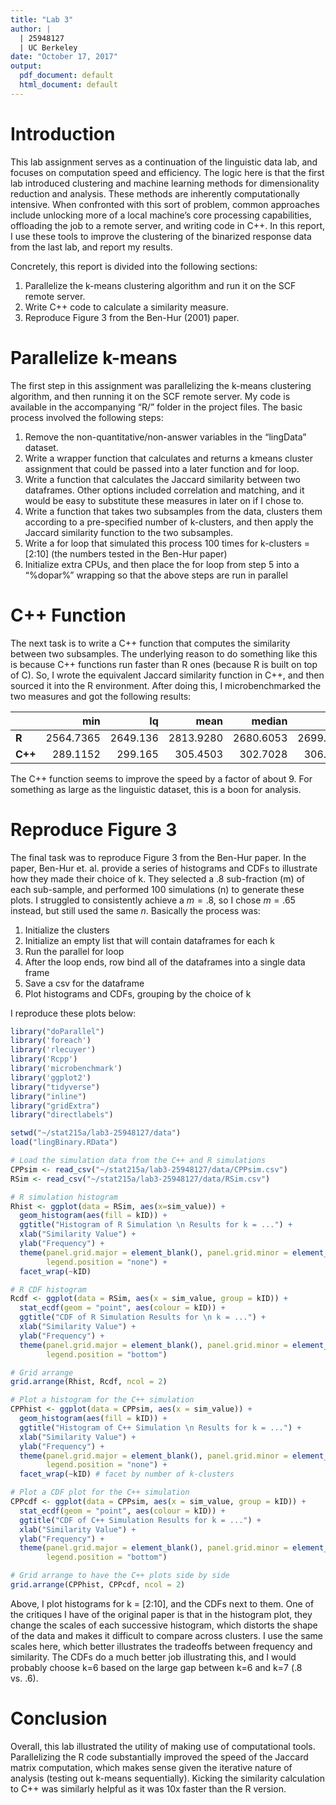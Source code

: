 ```yaml
---
title: "Lab 3"
author: | 
  | 25948127
  | UC Berkeley
date: "October 17, 2017"
output:
  pdf_document: default
  html_document: default
---
```


# Introduction

This lab assignment serves as a continuation of the linguistic data lab, and focuses on computation speed and efficiency. The logic here is that the first lab introduced clustering and machine learning methods for dimensionality reduction and analysis. These methods are inherently computationally intensive. When confronted with this sort of problem, common approaches include unlocking more of a local machine's core processing capabilities, offloading the job to a remote server, and writing code in C++. In this report, I use these tools to improve the clustering of the binarized response data from the last lab, and report my results.

Concretely, this report is divided into the following sections:

1. Parallelize the k-means clustering algorithm and run it on the SCF remote server.
2. Write C++ code to calculate a similarity measure.
3. Reproduce Figure 3 from the Ben-Hur (2001) paper.

# Parallelize k-means

The first step in this assignment was parallelizing the k-means clustering algorithm, and then running it on the SCF remote server. My code is available in the accompanying "R/" folder in the project files. The basic process involved the following steps:

1. Remove the non-quantitative/non-answer variables in the "lingData" dataset.
2. Write a wrapper function that calculates and returns a kmeans cluster assignment that could be passed into a later function and for loop.
3. Write a function that calculates the Jaccard similarity between two dataframes. Other options included correlation and matching, and it would be easy to substitute these measures in later on if I chose to.
4. Write a function that takes two subsamples from the data, clusters them according to a pre-specified number of k-clusters, and then apply the Jaccard similarity function to the two subsamples.
5. Write a for loop that simulated this process 100 times for k-clusters = [2:10] (the numbers tested in the Ben-Hur paper)
6. Initialize extra CPUs, and then place the for loop from step 5 into a "%dopar%" wrapping so that the above steps are run in parallel

# C++ Function

The next task is to write a C++ function that computes the similarity between two subsamples. The underlying reason to do something like this is because C++ functions run faster than R ones (because R is built on top of C). So, I wrote the equivalent Jaccard similarity function in C++, and then sourced it into the R environment. After doing this, I microbenchmarked the two measures and got the following results:

               min       lq      mean    median        uq       max    neval   cld
------- ---------- -------- --------- --------- --------- --------- -------- -----       
**R**    2564.7365 2649.136 2813.9280 2680.6053 2699.9675 4792.3081      100     b
**C++**   289.1152  299.165  305.4503  302.7028  306.1963  346.1311      100     a 

The C++ function seems to improve the speed by a factor of about 9. For something as large as the linguistic dataset, this is a boon for analysis.

# Reproduce Figure 3

The final task was to reproduce Figure 3 from the Ben-Hur paper. In the paper, Ben-Hur et. al. provide a series of histograms and CDFs to illustrate how they made their choice of k. They selected a .8 sub-fraction (m) of each sub-sample, and performed 100 simulations (n) to generate these plots. I struggled to consistently achieve a $m = .8$, so I chose $m = .65$ instead, but still used the same $n$. Basically the process was:

1. Initialize the clusters
2. Initialize an empty list that will contain dataframes for each k
3. Run the parallel for loop
4. After the loop ends, row bind all of the dataframes into a single data frame
5. Save a csv for the dataframe
6. Plot histograms and CDFs, grouping by the choice of k

I reproduce these plots below:


```r
library("doParallel")
library('foreach')
library('rlecuyer')
library('Rcpp')
library('microbenchmark')
library('ggplot2')
library("tidyverse")
library("inline")
library("gridExtra")
library("directlabels")

setwd("~/stat215a/lab3-25948127/data")
load("lingBinary.RData")
```

```r
# Load the simulation data from the C++ and R simulations
CPPsim <- read_csv("~/stat215a/lab3-25948127/data/CPPsim.csv")
RSim <- read_csv("~/stat215a/lab3-25948127/data/RSim.csv")

# R simulation histogram
Rhist <- ggplot(data = RSim, aes(x=sim_value)) +
  geom_histogram(aes(fill = kID)) +
  ggtitle("Histogram of R Simulation \n Results for k = ...") +
  xlab("Similarity Value") +
  ylab("Frequency") +
  theme(panel.grid.major = element_blank(), panel.grid.minor = element_blank(), panel.background = element_blank(),
        legend.position = "none") +
  facet_wrap(~kID) 

# R CDF histogram
Rcdf <- ggplot(data = RSim, aes(x = sim_value, group = kID)) +
  stat_ecdf(geom = "point", aes(colour = kID)) +
  ggtitle("CDF of R Simulation Results for \n k = ...") +
  xlab("Similarity Value") +
  ylab("Frequency") +
  theme(panel.grid.major = element_blank(), panel.grid.minor = element_blank(), panel.background = element_blank(),
        legend.position = "bottom") 

# Grid arrange
grid.arrange(Rhist, Rcdf, ncol = 2)
```

```r
# Plot a histogram for the C++ simulation
CPPhist <- ggplot(data = CPPsim, aes(x = sim_value)) +
  geom_histogram(aes(fill = kID)) +
  ggtitle("Histogram of C++ Simulation \n Results for k = ...") +
  xlab("Similarity Value") +
  ylab("Frequency") +
  theme(panel.grid.major = element_blank(), panel.grid.minor = element_blank(), panel.background = element_blank(),
        legend.position = "none") +
  facet_wrap(~kID) # facet by number of k-clusters

# Plot a CDF plot for the C++ simulation
CPPcdf <- ggplot(data = CPPsim, aes(x = sim_value, group = kID)) +
  stat_ecdf(geom = "point", aes(colour = kID)) +
  ggtitle("CDF of C++ Simulation Results for k = ...") +
  xlab("Similarity Value") +
  ylab("Frequency") +
  theme(panel.grid.major = element_blank(), panel.grid.minor = element_blank(), panel.background = element_blank(),
        legend.position = "bottom") 

# Grid arrange to have the C++ plots side by side
grid.arrange(CPPhist, CPPcdf, ncol = 2)
```

Above, I plot histograms for k = [2:10], and the CDFs next to them. One of the critiques I have of the original paper is that in the histogram plot, they change the scales of each successive histogram, which distorts the shape of the data and makes it difficult to compare across clusters. I use the same scales here, which better illustrates the tradeoffs between frequency and similarity. The CDFs do a much better job illustrating this, and I would probably choose k=6 based on the large gap between k=6 and k=7 (.8 vs. .6).

# Conclusion

Overall, this lab illustrated the utility of making use of computational tools. Parallelizing the R code substantially improved the speed of the Jaccard matrix computation, which makes sense given the iterative nature of analysis (testing out k-means sequentially). Kicking the similarity calculation to C++ was similarly helpful as it was 10x faster than the R version.


